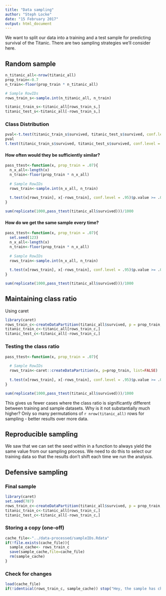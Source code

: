```yaml
---
title: "Data sampling"
author: "Steph Locke"
date: "15 February 2017"
output: html_document
---
```


We want to split our data into a training and a test sample for predicting survival of the Titanic. There are two sampling strategies we'll consider here. 

## Random sample
```r
n_titanic_all<-nrow(titanic_all)
prop_train<-0.7
n_train<-floor(prop_train * n_titanic_all)

# Sample RowIDs
rows_train_s<-sample.int(n_titanic_all, n_train)

titanic_train_s<-titanic_all[rows_train_s,]
titanic_test_s<-titanic_all[-rows_train_s,]
```

### Class Distribution
```r
pval<-t.test(titanic_train_s$survived, titanic_test_s$survived, conf.level = .95)$p.value 
pval
t.test(titanic_train_s$survived, titanic_test_s$survived, conf.level = .95)$p.value >= .05
```

#### How often would they be sufficiently similar?
```r
pass_ttest<-function(x, prop_train = .07){
  n_x_all<-length(x)
  n_train<-floor(prop_train * n_x_all)
  
  # Sample RowIDs
  rows_train<-sample.int(n_x_all, n_train)
  
  t.test(x[rows_train], x[-rows_train], conf.level = .95)$p.value >= .05
}

sum(replicate(1000,pass_ttest(titanic_all$survived)))/1000
```

#### How do we get the same sample every time?
```r
pass_ttest<-function(x, prop_train = .07){
  set.seed(123)
  n_x_all<-length(x)
  n_train<-floor(prop_train * n_x_all)
  
  # Sample RowIDs
  rows_train<-sample.int(n_x_all, n_train)
  
  t.test(x[rows_train], x[-rows_train], conf.level = .95)$p.value >= .05
}

sum(replicate(1000,pass_ttest(titanic_all$survived)))/1000
```

## Maintaining class ratio
Using caret

```r
library(caret)
rows_train_c<-createDataPartition(titanic_all$survived, p = prop_train, list=FALSE)
titanic_train_c<-titanic_all[rows_train_c,]
titanic_test_c<-titanic_all[-rows_train_c,]
```

### Testing the class ratio

```r
pass_ttest<-function(x, prop_train = .07){
  
  # Sample RowIDs
  rows_train<-caret::createDataPartition(x, p=prop_train, list=FALSE)
  
  t.test(x[rows_train], x[-rows_train], conf.level = .95)$p.value >= .05
}

sum(replicate(1000,pass_ttest(titanic_all$survived)))/1000
```

This gives us fewer cases where the class ratio is significantly different between training and sample datasets. Why is it not substantially much higher? Only so many permutations of `r nrow(titanic_all)` rows for sampling - better results over more data.

## Reproducible sampling
We saw that we can set the seed within in a function to always yield the same value from our sampling process. We need to do this to select our training data so that the results don't shift each time we run the analysis.

## Defensive sampling
### Final sample
```r
library(caret)
set.seed(787)
rows_train_c<-createDataPartition(titanic_all$survived, p = prop_train, list=FALSE)
titanic_train_c<-titanic_all[rows_train_c,]
titanic_test_c<-titanic_all[-rows_train_c,]
```

### Storing a copy (one-off)
```r
cache_file<-"../data-processed/sampleIDs.Rdata"
if(!file.exists(cache_file)){
  sample_cache<- rows_train_c
  save(sample_cache,file=cache_file)
  rm(sample_cache)
}
```


### Check for changes
```r
load(cache_file)
if(!identical(rows_train_c, sample_cache)) stop("Hey, the sample has changed, you should check that out!")
```



